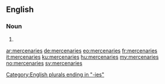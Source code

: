 ==English==

===Noun===
{{head|en|plural}}

# {{plural of|mercenary|lang=en|nocat=1}}

[[Category:English plurals ending in "-ies"]]

[[ar:mercenaries]]
[[de:mercenaries]]
[[eo:mercenaries]]
[[fr:mercenaries]]
[[it:mercenaries]]
[[ku:mercenaries]]
[[hu:mercenaries]]
[[my:mercenaries]]
[[no:mercenaries]]
[[sv:mercenaries]]